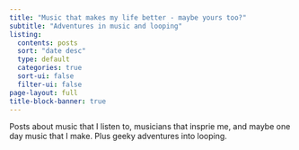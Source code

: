 ```yaml
---
title: "Music that makes my life better - maybe yours too?"
subtitle: "Adventures in music and looping"
listing:
  contents: posts
  sort: "date desc"
  type: default
  categories: true
  sort-ui: false
  filter-ui: false
page-layout: full
title-block-banner: true
---
```



Posts about music that I listen to, musicians that insprie me, and maybe one day music that I make. Plus geeky adventures into looping.